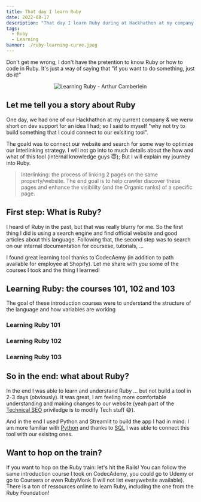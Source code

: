 ```yaml
---
title: That day I learn Ruby
date: 2022-08-17
description: "That day I learn Ruby during at Hackhathon at my company. Let's see how it went!"
tags:
  - Ruby
  - Learning
banner: ./ruby-learning-curve.jpeg
---
```


Don't get me wrong, I don't have the pretention to know Ruby or how to code in Ruby. It's just a way of saying that "if you want to do something, just do it!"

<p align="center">
  <img src="./ruby-learning-curve.jpeg" alt="Learning Ruby - Arthur Camberlein" title="That day I learn Ruby?" />
</p>

## Let me tell you a story about Ruby

One day, we had one of our Hackhathon at my current company & we werw short on dev support for an idea I had; so I said to myself "why not try to build something that I could connect to our exisiting tool".

The goald was to connect our website and search for some way to optimize our Interlinking strategy. I will not go into to much details about the how and what of this tool (internal knowledge guys 😇); But I will explain my journey into Ruby.

> Interlinking: the process of linking 2 pages on the same property/website. The end goal is to help crawler discover these pages and enhance the visibility (and the Organic ranks) of a specific page.

## First step: What is Ruby?

I heard of Ruby in the past, but that was really blurry for me. So the first thing I did is using a search engine and find official website and good articles about this language. Following that, the second step was to search on our internal documentation for coursese, tutorials, ...

I found great learning tool thanks to CodecAemy (in addition to path available for employee at Shopify). Let me share with you some of the courses I took and the thing I learned!

## Learning Ruby: the courses 101, 102 and 103

The goal of these introduction courses were to understand the structure of the language and how variables are working

### Learning Ruby 101

### Learning Ruby 102

### Learning Ruby 103

## So in the end: what about Ruby?

In the end I was able to learn and understand Ruby ... but not build a tool in 2-3 days (obviously). It was great, I am feeling more comfortable understanding and making changes to our website (yeah part of the [Technical SEO](/tech-seo-what-is-it) priviledge is to modify Tech stuff 😅).

And in the end I used Python and Streamlit to build the app I had in mind: I am more familiar with [Python](/tags/python) and thanks to [SQL](/tags/sql) I was able to connect this tool with our exisitng ones.

## Want to hop on the train?

If you want to hop on the Ruby train: let's hit the Rails! You can follow the same introduction course I took on CodecAdemy, you could go to Udemy or go to Coursera or even RubyMonk (I will not list everywebsite available). There is a ton of ressources online to learn Ruby, including the one from the Ruby Foundation!